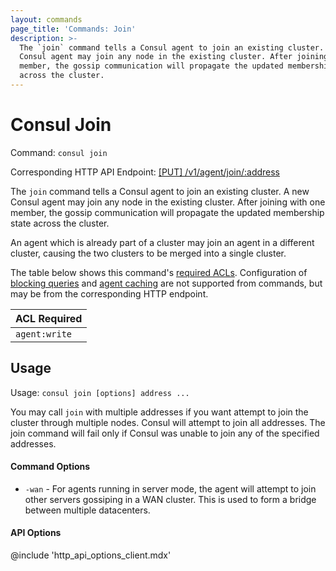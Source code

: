 ```yaml
---
layout: commands
page_title: 'Commands: Join'
description: >-
  The `join` command tells a Consul agent to join an existing cluster. A new
  Consul agent may join any node in the existing cluster. After joining with one
  member, the gossip communication will propagate the updated membership state
  across the cluster.
---
```


# Consul Join

Command: `consul join`

Corresponding HTTP API Endpoint: [\[PUT\] /v1/agent/join/:address](/consul/api-docs/agent#join-agent)

The `join` command tells a Consul agent to join an existing cluster.
A new Consul agent may join any node in the existing cluster. After joining
with one member, the gossip communication will propagate the updated membership
state across the cluster.

An agent which is already part of a cluster may join an agent in a different
cluster, causing the two clusters to be merged into a single cluster.

The table below shows this command's [required ACLs](/consul/api-docs/api-structure#authentication). Configuration of
[blocking queries](/consul/api-docs/features/blocking) and [agent caching](/consul/api-docs/features/caching)
are not supported from commands, but may be from the corresponding HTTP endpoint.

| ACL Required  |
| ------------- |
| `agent:write` |

## Usage

Usage: `consul join [options] address ...`

You may call `join` with multiple addresses if you want attempt to join the cluster
through multiple nodes. Consul will attempt to join all addresses. The join
command will fail only if Consul was unable to join any of the specified addresses.

#### Command Options

- `-wan` - For agents running in server mode, the agent will attempt to join
  other servers gossiping in a WAN cluster. This is used to form a bridge between
  multiple datacenters.

#### API Options

@include 'http_api_options_client.mdx'
